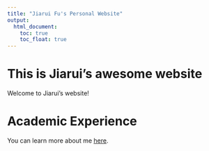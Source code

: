 ```yaml
---
title: "Jiarui Fu's Personal Website"
output: 
  html_document:
    toc: true
    toc_float: true
---
```


# This is Jiarui's awesome website
Welcome to Jiarui's website! 


# Academic Experience
You can learn more about me [here](about.html).


